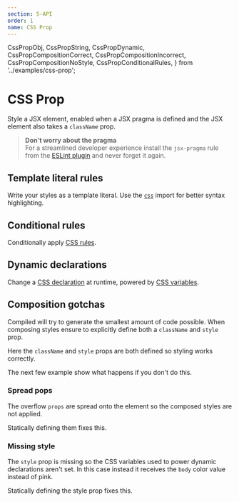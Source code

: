 ```yaml
---
section: 5-API
order: 1
name: CSS Prop
---
```


  CssPropObj,
  CssPropString,
  CssPropDynamic,
  CssPropCompositionCorrect,
  CssPropCompositionIncorrect,
  CssPropCompositionNoStyle,
  CssPropConditionalRules,
} from '../examples/css-prop';

# CSS Prop

Style a JSX element,
enabled when a JSX pragma is defined and the JSX element also takes a `className` prop.

<CssPropObj />

> **Don't worry about the pragma**<br />
> For a streamlined developer experience install the `jsx-pragma` rule from the [ESLint plugin](/pkg-eslint-plugin) and never forget it again.

## Template literal rules

Write your styles as a template literal.
Use the [`css`](/api-css) import for better syntax highlighting.

<CssPropString />

## Conditional rules

Conditionally apply [CSS rules](https://developer.mozilla.org/en-US/docs/Learn/CSS/First_steps/How_CSS_is_structured#Selectors).

<CssPropConditionalRules />

## Dynamic declarations

Change a [CSS declaration](https://developer.mozilla.org/en-US/docs/Learn/CSS/First_steps/How_CSS_is_structured#Properties_and_values) at runtime,
powered by [CSS variables](https://developer.mozilla.org/en-US/docs/Web/CSS/Using_CSS_custom_properties).

<CssPropDynamic />

## Composition gotchas

Compiled will try to generate the smallest amount of code possible.
When composing styles ensure to explicitly define both a `className` and `style` prop.

Here the `className` and `style` props are both defined so styling works correctly.

<CssPropCompositionCorrect />

The next few example show what happens if you don't do this.

### Spread pops

The overflow `props` are spread onto the element so the composed styles are not applied.

Statically defining them fixes this.

<CssPropCompositionIncorrect />

### Missing style

The `style` prop is missing so the CSS variables used to power dynamic declarations aren't set.
In this case instead it receives the `body` color value instead of pink.

Statically defining the style prop fixes this.

<CssPropCompositionNoStyle />

